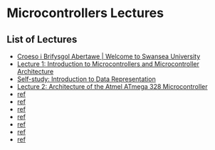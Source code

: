 # Microcontrollers Lectures {.unnumbered #eg-151-toc}

## List of Lectures

- [Croeso i Brifysgol Abertawe | Welcome to Swansea University](intro.html)
- [Lecture 1: Introduction to Microcontrollers and Microcontroller Architecture](week01)
- [Self-study: Introduction to Data Representation](data_representation)
- [Lecture 2: Architecture of the Atmel ATmega 328 Microcontroller](week02)
- [ref](week03)
- [ref](week04)
- [ref](week05)
- [ref](week06)
- [ref](week07)
- [ref](week08)
- [ref](week09)
